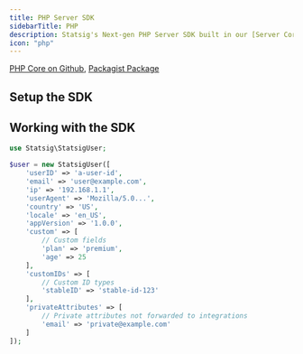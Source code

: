 ```yaml
---
title: PHP Server SDK
sidebarTitle: PHP
description: Statsig's Next-gen PHP Server SDK built in our [Server Core](/server-core) framework
icon: "php"
---
```




<Callout icon="github">
<a href="https://github.com/statsig-io/statsig-server-core/tree/main/statsig-php" target="_blank" rel="noreferrer">PHP Core on Github</a>,
<a href="https://packagist.org/packages/statsig/statsig-php-core" target="_blank" rel="noreferrer">Packagist Package</a>
</Callout>

## Setup the SDK

<Steps>
<Step title="Install the SDK">
<Installation/>
<installation/>
</Step>
<Step title="Initialize the SDK">
<Initialization/>
<initialization/>
<Initialization2/>


</Step>
</Steps>

## Working with the SDK

<CheckGateIntro/>
<checkGate/>

<GetDynamicConfigIntro/>
<getConfig/>

<GetExperimentIntro/>
<getExperiment/>

<LogEventIntro/>
<logEvent/>

<GetFeatureGateIntro/>
<getFeatureGate/>

<StatsigUserIntro/>

```php
use Statsig\StatsigUser;

$user = new StatsigUser([
    'userID' => 'a-user-id',
    'email' => 'user@example.com',
    'ip' => '192.168.1.1',
    'userAgent' => 'Mozilla/5.0...',
    'country' => 'US',
    'locale' => 'en_US',
    'appVersion' => '1.0.0',
    'custom' => [
        // Custom fields
        'plan' => 'premium',
        'age' => 25
    ],
    'customIDs' => [
        // Custom ID types
        'stableID' => 'stable-id-123'
    ],
    'privateAttributes' => [
        // Private attributes not forwarded to integrations
        'email' => 'private@example.com'
    ]
]);
```

<StatsigOptionsIntro/>
<statsigOptions/>

<flush/>

<ShutdownIntro/>
<shutdown/>

<notes/>
